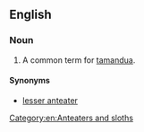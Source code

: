==English==

===Noun===
{{en-noun|head=[[collared]] [[anteater]]}}

# A common term for [[tamandua]].

====Synonyms====
*[[lesser anteater]]

[[Category:en:Anteaters and sloths]]